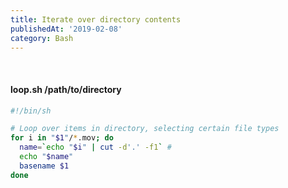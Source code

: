 ```yaml
---
title: Iterate over directory contents
publishedAt: '2019-02-08'
category: Bash
---
```


<br />

<CopyToClipboard />

#### loop.sh /path/to/directory

```bash
#!/bin/sh

# Loop over items in directory, selecting certain file types
for i in "$1"/*.mov; do
  name=`echo "$i" | cut -d'.' -f1` #
  echo "$name"
  basename $1
done
```
